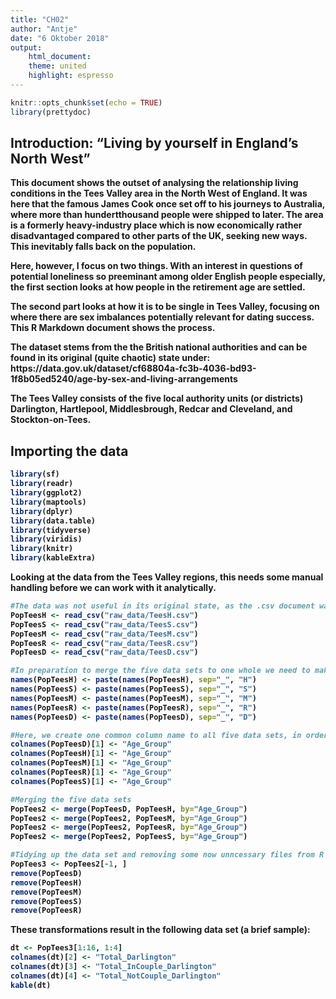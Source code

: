 ```yaml
---
title: "CH02"
author: "Antje"
date: "6 Oktober 2018"
output: 
    html_document: 
    theme: united
    highlight: espresso
---
```


```r
knitr::opts_chunk$set(echo = TRUE)
library(prettydoc)
```

## Introduction: "Living by yourself in England's North West"

<b>
This document shows the outset of analysing the relationship living conditions in the Tees Valley area in the North West of England. It was here that the famous James Cook once set off to his journeys to Australia, where more than hundertthousand people were shipped to later. The area is a formerly heavy-industry place which is now economically rather disadvantaged compared to other parts of the UK, seeking new ways. This inevitably falls back on the population. </p>
Here, however, I focus on two things. With an interest in questions of potential loneliness so preeminant among older English people especially, the first section looks at how people in the retirement age are settled. </p>
The second part looks at how it is to be single in Tees Valley, focusing on where there are sex imbalances potentially relevant for dating success. 
This R Markdown document shows the process. 

The dataset stems from the the British national authorities and can be found in its original (quite chaotic) state under: 
https://data.gov.uk/dataset/cf68804a-fc3b-4036-bd93-1f8b05ed5240/age-by-sex-and-living-arrangements

The Tees Valley consists of the five local authority units (or districts) Darlington, Hartlepool, Middlesbrough, Redcar and Cleveland, and Stockton-on-Tees.

<h2> Importing the data </h2>

```r

library(sf)
library(readr)
library(ggplot2)
library(maptools)
library(dplyr)
library(data.table)
library(tidyverse)
library(viridis)
library(knitr)
library(kableExtra)

```


Looking at the data from the Tees Valley regions, this needs some manual handling before we can work with it analytically. 


```r

#The data was not useful in its original state, as the .csv document was extremely messy and not accordingly formatted. A challenge. Hence, the relevant FIVE (regional) data sets were best to be extracted beforehand manually. 
PopTeesH <- read_csv("raw_data/TeesH.csv")
PopTeesS <- read_csv("raw_data/TeesS.csv")
PopTeesM <- read_csv("raw_data/TeesM.csv")
PopTeesR <- read_csv("raw_data/TeesR.csv")
PopTeesD <- read_csv("raw_data/TeesD.csv")

#In preparation to merge the five data sets to one whole we need to make some arrangements, such as relabeling the Variable Names. Each variable receives now a regional designation.
names(PopTeesH) <- paste(names(PopTeesH), sep="_", "H")
names(PopTeesS) <- paste(names(PopTeesS), sep="_", "S")
names(PopTeesM) <- paste(names(PopTeesM), sep="_", "M")
names(PopTeesR) <- paste(names(PopTeesR), sep="_", "R")
names(PopTeesD) <- paste(names(PopTeesD), sep="_", "D")

#Here, we create one common column name to all five data sets, in order to be able to merge them in the next step.
colnames(PopTeesD)[1] <- "Age_Group"
colnames(PopTeesH)[1] <- "Age_Group"
colnames(PopTeesM)[1] <- "Age_Group"
colnames(PopTeesR)[1] <- "Age_Group"
colnames(PopTeesS)[1] <- "Age_Group"

#Merging the five data sets
PopTees2 <- merge(PopTeesD, PopTeesH, by="Age_Group")
PopTees2 <- merge(PopTees2, PopTeesM, by="Age_Group")
PopTees2 <- merge(PopTees2, PopTeesR, by="Age_Group")
PopTees2 <- merge(PopTees2, PopTeesS, by="Age_Group")

#Tidying up the data set and removing some now unncessary files from R Data Section
PopTees3 <- PopTees2[-1, ] 
remove(PopTeesD)
remove(PopTeesH)
remove(PopTeesM)
remove(PopTeesS)
remove(PopTeesR)

```


These transformations result in the following data set (a brief sample):


```r

dt <- PopTees3[1:16, 1:4]
colnames(dt)[2] <- "Total_Darlington"
colnames(dt)[3] <- "Total_InCouple_Darlington"
colnames(dt)[4] <- "Total_NotCouple_Darlington"
kable(dt)

```


